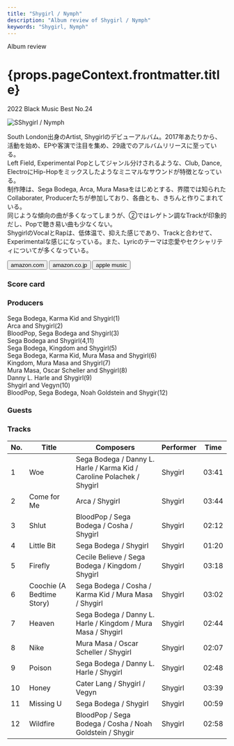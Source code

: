 ```yaml
---
title: "Shygirl / Nymph"
description: "Album review of Shygirl / Nymph"
keywords: "Shygirl, Nymph"
---
```





<p className="largeP">Album review</p>
<h1 className="h1--no--margin">{props.pageContext.frontmatter.title}</h1>
<p className="largeP">
  <Link to="/best50/2022/">2022 Black Music Best No.24</Link>
</p>

<Row  className="image-card-group">
	<Column colMd={3} colLg={4} noGutterMdLeft="">
       <ImageCard>

![SShygirl / Nymph](../../images/cd/shygirl1L.jpg)

</ImageCard>
	</Column>
	<Column colMd={4} colLg={8} noGutterMdLeft="">
		<p>
			South London出身のArtist, Shygirlのデビューアルバム。2017年あたりから、活動を始め、EPや客演で注目を集め、29歳でのアルバムリリースに至っている。
			<br/>Left Field, Experimental Popとしてジャンル分けされるような、Club, Dance, ElectroにHip-Hopをミックスしたようなミニマルなサウンドが特徴となっている。
			<br/>制作陣は、Sega Bodega, Arca, Mura Masaをはじめとする、界隈では知られたCollaborater, Producerたちが参加しており、各曲とも、きちんと作りこまれている。
			<br/>同じような傾向の曲が多くなってしまうが、②ではレゲトン調なTrackが印象的だし、Popで聴き易い曲も少なくない。
			<br/>ShygirlのVocalとRapは、低体温で、抑えた感じであり、Trackと合わせて、Experimentalな感じになっている。また、Lyricのテーマは恋愛やセクシャリティについてが多くなっている。
		</p>
		<div>
		  <Button className="button-right-mergin"  href="https://amzn.to/41UaOTN" renderIcon={ArrowUpRight} size='sm' kind='primary'>
  	    amazon.com
  	  </Button>
  	  <Button className="button-right-mergin"  href="https://amzn.to/40FjqMZ" renderIcon={ArrowUpRight} size='sm' kind='secondary'>
  	    amazon.co.jp
  	  </Button>
			<Button className="button-right-mergin"  href="https://apple.co/41DJSrw" renderIcon={ArrowUpRight} size='sm' kind='tertiary'>
  	   	apple music
  	  </Button>
			<AdvJS2/>
		</div>
	</Column>
</Row>
<Row >
	<Column colMd={4} colLg={4} noGutterMdLeft="">
		<div>
		  <h3>Score card</h3>
			<SliderJS1 value="4" />
		  <SliderJS2 value="1" />
			<SliderJS3 value="2" />
		  <SliderJS4 value="8" />
		</div>
	</Column>
	<Column colMd={8} colLg={8} noGutterMdLeft="">
		<div>
			<h3>Producers</h3>
			<p>
				Sega Bodega, Karma Kid and Shygirl(1)
				<br/>Arca and Shygirl(2)
				<br/>BloodPop, Sega Bodega and Shygirl(3)
				<br/>Sega Bodega and Shygirl(4,11)
				<br/>Sega Bodega, Kingdom and Shygirl(5)
				<br/>Sega Bodega, Karma Kid, Mura Masa and Shygirl(6)
				<br/>Kingdom, Mura Masa and Shygirl(7)
				<br/>Mura Masa, Oscar Scheller and Shygirl(8)
				<br/>Danny L. Harle and Shygirl(9)
				<br/>Shygirl and Vegyn(10)
				<br/>BloodPop, Sega Bodega, Noah Goldstein and Shygir(12)
			</p>
			<h3>Guests</h3>
			<p>
			</p>
		</div>
	</Column>
</Row>

<h3>Tracks</h3>

| No. | Title                     | Composers                                                              | Performer | Time  |
| --- | ------------------------- | ---------------------------------------------------------------------- | --------- | ----- |
| 1   | Woe                       | Sega Bodega / Danny L. Harle / Karma Kid / Caroline Polachek / Shygirl | Shygirl   | 03:41 |
| 2   | Come for Me               | Arca / Shygirl                                                         | Shygirl   | 03:44 |
| 3   | Shlut                     | BloodPop / Sega Bodega / Cosha / Shygirl                               | Shygirl   | 02:12 |
| 4   | Little Bit                | Sega Bodega / Shygirl                                                  | Shygirl   | 01:20 |
| 5   | Firefly                   | Cecile Believe / Sega Bodega / Kingdom / Shygirl                       | Shygirl   | 03:18 |
| 6   | Coochie (A Bedtime Story) | Sega Bodega / Cosha / Karma Kid / Mura Masa / Shygirl                  | Shygirl   | 03:02 |
| 7   | Heaven                    | Sega Bodega / Danny L. Harle / Kingdom / Mura Masa / Shygirl           | Shygirl   | 02:44 |
| 8   | Nike                      | Mura Masa / Oscar Scheller / Shygirl                                   | Shygirl   | 02:07 |
| 9   | Poison                    | Sega Bodega / Danny L. Harle / Shygirl                                 | Shygirl   | 02:48 |
| 10  | Honey                     | Cater Lang / Shygirl / Vegyn                                           | Shygirl   | 03:39 |
| 11  | Missing U                 | Sega Bodega / Shygirl                                                  | Shygirl   | 00:59 |
| 12  | Wildfire                  | BloodPop / Sega Bodega / Cosha / Noah Goldstein / Shygir               | Shygirl   | 02:58 |

<AdvJS3 />
